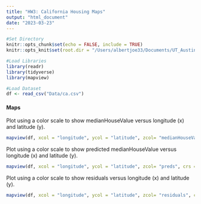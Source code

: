 ```yaml
---
title: "HW3: California Housing Maps"
output: "html_document"
date: "2023-03-23"
---
```


```r

#Set Directory
knitr::opts_chunk$set(echo = FALSE, include = TRUE)
knitr::opts_knit$set(root.dir = "/Users/albertjoe33/Documents/UT_Austin/Stat_Learning/ECO395M/homework/")

#Load Libraries
library(readr)
library(tidyverse)
library(mapview)

#Load Dataset
df <- read_csv("Data/ca.csv")
```


#### Maps

Plot using a color scale to show medianHouseValue versus longitude (x) and latitude (y).

```r
mapview(df, xcol = "longitude", ycol = "latitude", zcol= "medianHouseValue", crs = 4269, grid = FALSE)
```


Plot using a color scale to show predicted medianHouseValue versus longitude (x) and latitude (y).

```r
mapview(df, xcol = "longitude", ycol = "latitude", zcol= "preds", crs = 4269, grid = FALSE)
```

Plot using a color scale to show residuals versus longitude (x) and latitude (y).

```r
mapview(df, xcol = "longitude", ycol = "latitude", zcol= "residuals", crs = 4269, grid = FALSE)
```













